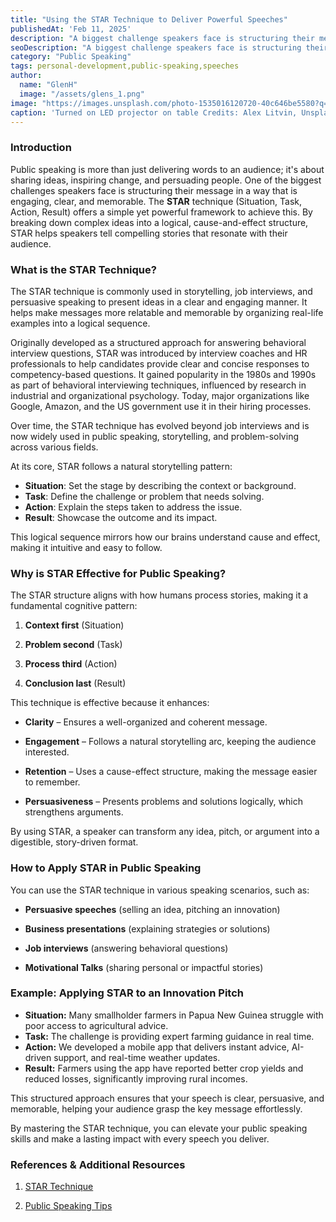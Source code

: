 ```yaml
---
title: "Using the STAR Technique to Deliver Powerful Speeches"
publishedAt: 'Feb 11, 2025'
description: "A biggest challenge speakers face is structuring their message in a way that is engaging, clear, and memorable."
seoDescription: "A biggest challenge speakers face is structuring their message in a way that is engaging, clear, and memorable."
category: "Public Speaking"
tags: personal-development,public-speaking,speeches
author:
  name: "GlenH"
  image: "/assets/glens_1.png"
image: "https://images.unsplash.com/photo-1535016120720-40c646be5580?q=80&w=1470&auto=format&fit=crop&ixlib=rb-4.0.3&ixid=M3wxMjA3fDB8MHxwaG90by1wYWdlfHx8fGVufDB8fHx8fA%3D%3D"
caption: 'Turned on LED projector on table Credits: Alex Litvin, Unsplash'
---
```


### Introduction

Public speaking is more than just delivering words to an audience; it's about sharing ideas, inspiring change, and persuading people. One of the biggest challenges speakers face is structuring their message in a way that is engaging, clear, and memorable. The **STAR** technique (Situation, Task, Action, Result) offers a simple yet powerful framework to achieve this. By breaking down complex ideas into a logical, cause-and-effect structure, STAR helps speakers tell compelling stories that resonate with their audience.

### What is the STAR Technique?

The STAR technique is commonly used in storytelling, job interviews, and persuasive speaking to present ideas in a clear and engaging manner. It helps make messages more relatable and memorable by organizing real-life examples into a logical sequence.

Originally developed as a structured approach for answering behavioral interview questions, STAR was introduced by interview coaches and HR professionals to help candidates provide clear and concise responses to competency-based questions. It gained popularity in the 1980s and 1990s as part of behavioral interviewing techniques, influenced by research in industrial and organizational psychology. Today, major organizations like Google, Amazon, and the US government use it in their hiring processes.

Over time, the STAR technique has evolved beyond job interviews and is now widely used in public speaking, storytelling, and problem-solving across various fields.

At its core, STAR follows a natural storytelling pattern:

- **Situation**: Set the stage by describing the context or background.
- **Task**: Define the challenge or problem that needs solving.
- **Action**: Explain the steps taken to address the issue.
- **Result**: Showcase the outcome and its impact.

This logical sequence mirrors how our brains understand cause and effect, making it intuitive and easy to follow.

### Why is STAR Effective for Public Speaking?

The STAR structure aligns with how humans process stories, making it a fundamental cognitive pattern:

1. **Context first** (Situation)

2. **Problem second** (Task)

3. **Process third** (Action)

4. **Conclusion last** (Result)

This technique is effective because it enhances:

- **Clarity** – Ensures a well-organized and coherent message.

- **Engagement** – Follows a natural storytelling arc, keeping the audience interested.

- **Retention** – Uses a cause-effect structure, making the message easier to remember.

- **Persuasiveness** – Presents problems and solutions logically, which strengthens arguments.

By using STAR, a speaker can transform any idea, pitch, or argument into a digestible, story-driven format.

### How to Apply STAR in Public Speaking

You can use the STAR technique in various speaking scenarios, such as:

- **Persuasive speeches** (selling an idea, pitching an innovation)

- **Business presentations** (explaining strategies or solutions)

- **Job interviews** (answering behavioral questions)

- **Motivational Talks** (sharing personal or impactful stories)

### Example: Applying STAR to an Innovation Pitch

- **Situation:** Many smallholder farmers in Papua New Guinea struggle with poor access to agricultural advice. 
- **Task:** The challenge is providing expert farming guidance in real time. 
- **Action:** We developed a mobile app that delivers instant advice, AI-driven support, and real-time weather updates.
- **Result:** Farmers using the app have reported better crop yields and reduced losses, significantly improving rural incomes.

This structured approach ensures that your speech is clear, persuasive, and memorable, helping your audience grasp the key message effortlessly.

By mastering the STAR technique, you can elevate your public speaking skills and make a lasting impact with every speech you deliver.

### References & Additional Resources

1. [STAR Technique](https://www.bauer.uh.edu/career-center/docs/career-guides-resources/STAR-Strategies-for-Successful-Interviews.pdf)

2. [Public Speaking Tips](https://www.toastmasters.org/resources/public-speaking-tips) 




